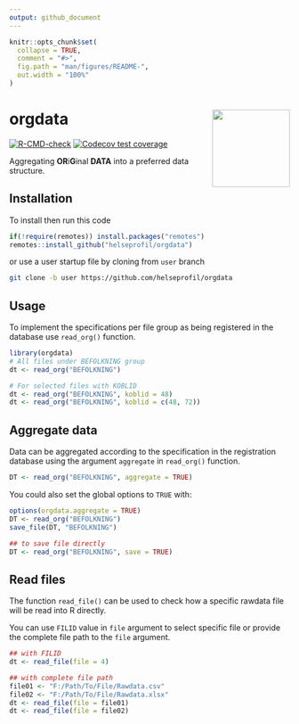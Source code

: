 ```yaml
---
output: github_document
---
```


<!-- README.md is generated from README.Rmd. Please edit that file -->

```r
knitr::opts_chunk$set(
  collapse = TRUE,
  comment = "#>",
  fig.path = "man/figures/README-",
  out.width = "100%"
)
```
# orgdata <img src='man/figures/logo.png' align="right" height="139" />

<!-- badges: start -->
[![R-CMD-check](https://github.com/helseprofil/orgdata/workflows/R-CMD-check/badge.svg)](https://github.com/helseprofil/orgdata/actions)
[![Codecov test coverage](https://codecov.io/gh/helseprofil/orgdata/branch/main/graph/badge.svg)](https://codecov.io/gh/helseprofil/orgdata?branch=main)
<!-- badges: end -->

Aggregating **OR**i**G**inal **DATA** into a preferred data structure.

## Installation

To install then run this code

```r
if(!require(remotes)) install.packages("remotes")
remotes::install_github("helseprofil/orgdata")
```

or use a user startup file by cloning from `user` branch

```sh
git clone -b user https://github.com/helseprofil/orgdata
```

## Usage 

To implement the specifications per file group as being registered in 
the database use `read_org()` function.  

```r
library(orgdata)
# All files under BEFOLKNING group
dt <- read_org("BEFOLKNING")

# For selected files with KOBLID
dt <- read_org("BEFOLKNING", koblid = 48)
dt <- read_org("BEFOLKNING", koblid = c(48, 72))
```

## Aggregate data

Data can be aggregated according to the specification in the registration database
using the argument `aggregate` in `read_org()` function.

```r
DT <- read_org("BEFOLKNING", aggregate = TRUE)
```

You could also set the global options to `TRUE` with:

```r
options(orgdata.aggregate = TRUE)
DT <- read_org("BEFOLKNING")
save_file(DT, "BEFOLKNING")

## to save file directly
DT <- read_org("BEFOLKNING", save = TRUE)
```

## Read files

The function `read_file()` can be used to check how a specific rawdata 
file will be read into R directly. 

You can use `FILID` value in `file` argument to select specific file or provide the complete file path
to the `file` argument.

```r
## with FILID
dt <- read_file(file = 4)

## with complete file path
file01 <- "F:/Path/To/File/Rawdata.csv"
file02 <- "F:/Path/To/File/Rawdata.xlsx"
dt <- read_file(file = file01)
dt <- read_file(file = file02)
```
